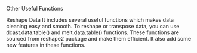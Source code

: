 
Other Useful Functions

Reshape Data
It includes several useful functions which makes data cleaning easy and smooth. 
To reshape or transpose data, you can use dcast.data.table() and melt.data.table() functions. 
These functions are sourced from reshape2 package and make them efficient. 
It also add some new features in these functions.